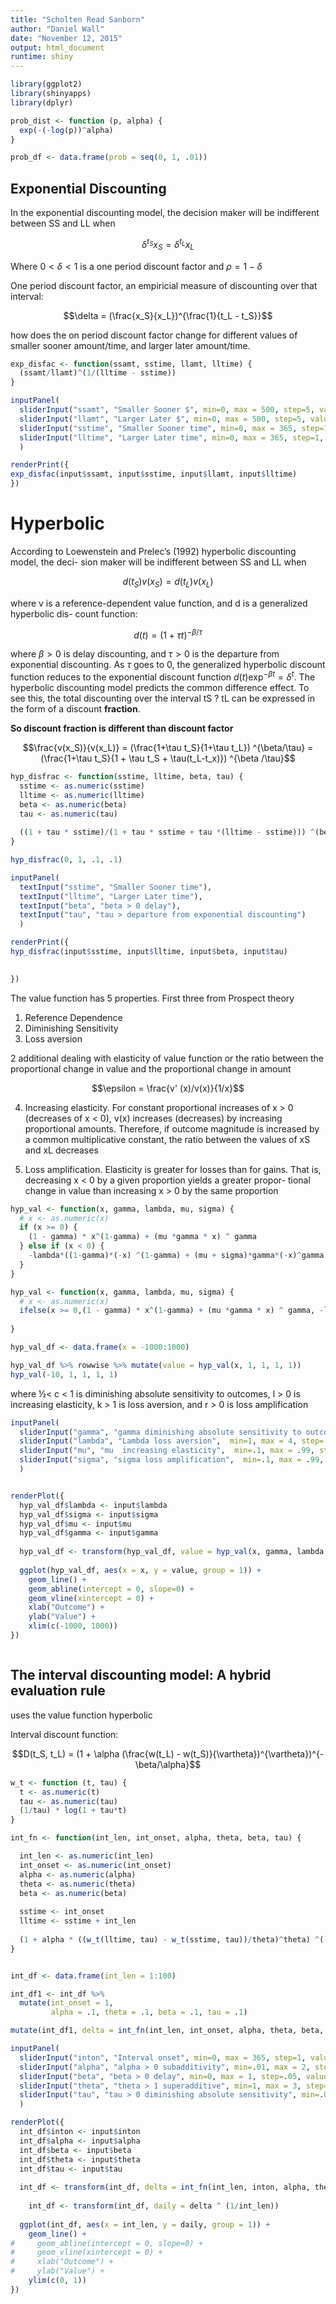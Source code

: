 ```yaml
---
title: "Scholten Read Sanborn"
author: "Daniel Wall"
date: "November 12, 2015"
output: html_document
runtime: shiny
---
```


```r
library(ggplot2)
library(shinyapps)
library(dplyr)
```


```r
prob_dist <- function (p, alpha) {
  exp(-(-log(p))^alpha)
}

prob_df <- data.frame(prob = seq(0, 1, .01))

```

## Exponential Discounting

In the exponential discounting model, the decision maker will be indifferent between SS and LL when

$$\delta^{t_S}x_S = \delta^{t_L}x_L$$


Where $0 < \delta < 1$ is a one period discount factor and $\rho = 1 - \delta$

One period discount factor, an empiricial measure of discounting over that interval:

$$\delta = (\frac{x_S}{x_L})^{\frac{1}{t_L - t_S}}$$


how does the on period discount factor change for different values  of smaller sooner amount/time, and larger later amount/time. 

```r
exp_disfac <- function(ssamt, sstime, llamt, lltime) {
  (ssamt/llamt)^(1/(lltime - sstime))
}
```



```r
inputPanel(
  sliderInput("ssamt", "Smaller Sooner $", min=0, max = 500, step=5, value= 10),
  sliderInput("llamt", "Larger Later $", min=0, max = 500, step=5, value= 20),
  sliderInput("sstime", "Smaller Sooner time", min=0, max = 365, step=1, value= 1),
  sliderInput("lltime", "Larger Later time", min=0, max = 365, step=1, value= 2)
  )

renderPrint({
exp_disfac(input$ssamt, input$sstime, input$llamt, input$lltime) 
})
```

# Hyperbolic


According to Loewenstein and Prelec’s (1992) hyperbolic discounting model, the deci-
sion maker will be indifferent between SS and LL when 

$$d(t_S)v(x_S) = d(t_L)v(x_L)$$

where v is a reference-dependent value function, and d is a generalized hyperbolic dis- count function:

$$d(t) = (1 + \tau t)^{-\beta/\tau}$$

where $\beta > 0$ is delay discounting, and $\tau > 0$ is the departure from exponential discounting. As $\tau$ goes to 0, the generalized hyperbolic discount function reduces to the exponential discount function $d(t)\exp^{-\beta t} = \delta^t$. The hyperbolic discounting model predicts the common difference effect. To see this, the total discounting over the interval tS ? tL can be expressed in the form of a discount **fraction**. 

__So discount fraction is different than discount factor__


$$\frac{v(x_S)}{v(x_L)} = (\frac{1+\tau t_S}{1+\tau t_L}) ^{\beta/\tau} = (\frac{1+\tau t_S}{1 + \tau t_S + \tau(t_L-t_x)}) ^{\beta /\tau}$$


```r
hyp_disfrac <- function(sstime, lltime, beta, tau) {
  sstime <- as.numeric(sstime)
  lltime <- as.numeric(lltime)
  beta <- as.numeric(beta)
  tau <- as.numeric(tau)
  
  ((1 + tau * sstime)/(1 + tau * sstime + tau *(lltime - sstime))) ^(beta/tau)
}

hyp_disfrac(0, 1, .1, .1)
```


```r
inputPanel(
  textInput("sstime", "Smaller Sooner time"),
  textInput("lltime", "Larger Later time"),
  textInput("beta", "beta > 0 delay"),
  textInput("tau", "tau > departure from exponential discounting")
  )

renderPrint({
hyp_disfrac(input$sstime, input$lltime, input$beta, input$tau)

  
})

```


The value function has 5 properties. First three from Prospect theory

1. Reference Dependence
2. Diminishing Sensitivity
3. Loss aversion

2 additional dealing with elasticity of value function or the ratio between the proportional change in value and the proportional change in amount

$$\epsilon = \frac{v' (x)/v(x)}{1/x}$$

4. Increasing elasticity. For constant proportional increases of x > 0 (decreases of x < 0), v(x) increases (decreases) by increasing proportional amounts. Therefore, if outcome magnitude is increased by a common multiplicative constant, the ratio between the values of xS and xL decreases

5. Loss amplification. Elasticity is greater for losses than for gains. That is, decreasing x < 0 by a given proportion yields a greater propor- tional change in value than increasing x > 0 by the same proportion


```r
hyp_val <- function(x, gamma, lambda, mu, sigma) {
  # x <- as.numeric(x)
  if (x >= 0) {
    (1 - gamma) * x^(1-gamma) + (mu *gamma * x) ^ gamma
  } else if (x < 0) {
    -lambda*((1-gamma)*(-x) ^(1-gamma) + (mu + sigma)*gamma*(-x)^gamma)
  } 
}

hyp_val <- function(x, gamma, lambda, mu, sigma) {
  # x <- as.numeric(x)
  ifelse(x >= 0,(1 - gamma) * x^(1-gamma) + (mu *gamma * x) ^ gamma, -lambda*((1-gamma)*(-x) ^(1-gamma) + (mu + sigma)*gamma*(-x)^gamma))
  
}

hyp_val_df <- data.frame(x = -1000:1000)

hyp_val_df %>% rowwise %>% mutate(value = hyp_val(x, 1, 1, 1, 1))
hyp_val(-10, 1, 1, 1, 1)

```

where ½< c < 1 is diminishing absolute sensitivity to outcomes, l > 0 is increasing elasticity, k > 1 is loss aversion, and r > 0 is loss amplification



```r
inputPanel(
  sliderInput("gamma", "gamma diminishing absolute sensitivity to outcomes",  min=.1, max = .99, step=.001, value= .1),
  sliderInput("lambda", "Lambda loss aversion",  min=1, max = 4, step=.001, value= .1),
  sliderInput("mu", "mu  increasing elasticity",  min=.1, max = .99, step=.001, value= .1),
  sliderInput("sigma", "sigma loss amplification",  min=.1, max = .99, step=.001, value= .1)
  )


renderPlot({
  hyp_val_df$lambda <- input$lambda
  hyp_val_df$sigma <- input$sigma
  hyp_val_df$mu <- input$mu
  hyp_val_df$gamma <- input$gamma
  
  hyp_val_df <- transform(hyp_val_df, value = hyp_val(x, gamma, lambda, mu, sigma))
  
  ggplot(hyp_val_df, aes(x = x, y = value, group = 1)) +
    geom_line() +
    geom_abline(intercept = 0, slope=0) +
    geom_vline(xintercept = 0) +
    xlab("Outcome") +
    ylab("Value") +
    xlim(c(-1000, 1000))
})



```


## The interval discounting model: A hybrid evaluation rule 

uses the value function hyperbolic

Interval discount function:

$$D(t_S, t_L) = (1 + \alpha (\frac{w(t_L) - w(t_S)}{\vartheta})^{\vartheta})^{-\beta/\alpha}$$


```r
w_t <- function (t, tau) {
  t <- as.numeric(t)
  tau <- as.numeric(tau)
  (1/tau) * log(1 + tau*t)
}

int_fn <- function(int_len, int_onset, alpha, theta, beta, tau) {

  int_len <- as.numeric(int_len)
  int_onset <- as.numeric(int_onset)
  alpha <- as.numeric(alpha)
  theta <- as.numeric(theta)
  beta <- as.numeric(beta)
  
  sstime <- int_onset
  lltime <- sstime + int_len
  
  (1 + alpha * ((w_t(lltime, tau) - w_t(sstime, tau))/theta)^theta) ^(-beta/alpha)
}


int_df <- data.frame(int_len = 1:100)

int_df1 <- int_df %>%
  mutate(int_onset = 1, 
         alpha = .1, theta = .1, beta = .1, tau = .1)

mutate(int_df1, delta = int_fn(int_len, int_onset, alpha, theta, beta, tau))

```


```r
inputPanel(
  sliderInput("inton", "Interval onset", min=0, max = 365, step=1, value= 10),
  sliderInput("alpha", "alpha > 0 subadditivity", min=.01, max = 2, step=.05, value= 0),
  sliderInput("beta", "beta > 0 delay", min=0, max = 1, step=.05, value= .5),
  sliderInput("theta", "theta > 1 superadditive", min=1, max = 3, step=.05, value= 1),
  sliderInput("tau", "tau > 0 diminishing absolute sensitivity", min=.001, max = 1, step=.05, value= .01)
  )

renderPlot({
  int_df$inton <- input$inton
  int_df$alpha <- input$alpha
  int_df$beta <- input$beta
  int_df$theta <- input$theta
  int_df$tau <- input$tau
  
  int_df <- transform(int_df, delta = int_fn(int_len, inton, alpha, theta, beta, tau))
  
    int_df <- transform(int_df, daily = delta ^ (1/int_len))
  
  ggplot(int_df, aes(x = int_len, y = daily, group = 1)) +
    geom_line() +
#     geom_abline(intercept = 0, slope=0) +
#     geom_vline(xintercept = 0) +
#     xlab("Outcome") +
#     ylab("Value") +
    ylim(c(0, 1))
})

```
